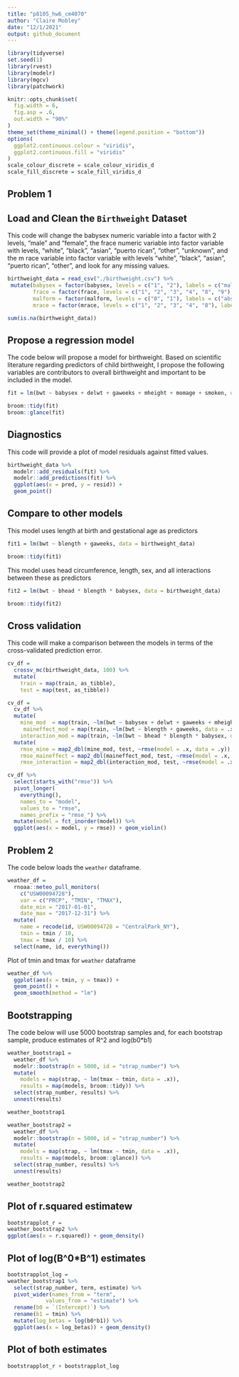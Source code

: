 ```yaml
---
title: "p8105_hw6_cm4070"
author: "Claire Mobley"
date: "12/1/2021"
output: github_document 
---
```


```r
library(tidyverse)
set.seed(1)
library(rvest)
library(modelr)
library(mgcv)
library(patchwork)

knitr::opts_chunk$set(
  fig.width = 6,
  fig.asp = .6,
  out.width = "90%"
)
theme_set(theme_minimal() + theme(legend.position = "bottom"))
options(
  ggplot2.continuous.colour = "viridis",
  ggplot2.continuous.fill = "viridis"
)
scale_colour_discrete = scale_colour_viridis_d
scale_fill_discrete = scale_fill_viridis_d
```

## Problem 1

## Load and Clean the `Birthweight` Dataset

This code will change the babysex numeric variable into a factor with 2 levels, "male" and "female", the frace numeric variable into factor variable with levels,  "white", "black", "asian", "puerto rican", "other", "unknown", and the m race variable into factor variable with levels "white", "black", "asian", "puerto rican", "other", and look for any missing values.

```r
birthweight_data = read_csv("./birthweight.csv") %>% 
 mutate(babysex = factor(babysex, levels = c("1", "2"), labels = c("male", "female")),
        frace = factor(frace, levels = c("1", "2", "3", "4", "8", "9"), labels = c("white", "black", "asian", "puerto rican", "other", "unknown")), 
        malform = factor(malform, levels = c("0", "1"), labels = c("absent", "present")),
        mrace = factor(mrace, levels = c("1", "2", "3", "4", "8"), labels = c("white", "black", "asian", "puerto rican", "other"))) 

sum(is.na(birthweight_data))
```

## Propose a regression model 

The code below will propose a model for birthweight. Based on scientific literature regarding predictors of child birthweight, I propose the following variables are contributors to overall birthweight and important to be included in the model.

```r
fit = lm(bwt ~ babysex + delwt + gaweeks + mheight + momage + smoken, data = birthweight_data)

broom::tidy(fit)
broom::glance(fit)
```

## Diagnostics

This code will provide a plot of model residuals against fitted values.

```r
birthweight_data %>% 
  modelr::add_residuals(fit) %>% 
  modelr::add_predictions(fit) %>% 
  ggplot(aes(x = pred, y = resid)) +
  geom_point()
```

## Compare to other models

This model uses length at birth and gestational age as predictors

```r
fit1 = lm(bwt ~ blength + gaweeks, data = birthweight_data)

broom::tidy(fit1)
```

This model uses head circumference, length, sex, and all interactions between these as predictors

```r
fit2 = lm(bwt ~ bhead * blength * babysex, data = birthweight_data)

broom::tidy(fit2)
```

## Cross validation

This code will make a comparison between the models in terms of the cross-validated prediction error.

```r
cv_df =
  crossv_mc(birthweight_data, 100) %>% 
  mutate(
    train = map(train, as_tibble),
    test = map(test, as_tibble))
```

```r
cv_df = 
  cv_df %>% 
  mutate(
    mine_mod  = map(train, ~lm(bwt ~ babysex + delwt + gaweeks + mheight + momage + smoken, data = .x)),
     maineffect_mod = map(train, ~lm(bwt ~ blength + gaweeks, data = .x)),
    interaction_mod = map(train, ~lm(bwt ~ bhead * blength * babysex, data = as_tibble(.x)))) %>% 
  mutate(
    rmse_mine = map2_dbl(mine_mod, test, ~rmse(model = .x, data = .y)),
    rmse_maineffect = map2_dbl(maineffect_mod, test, ~rmse(model = .x, data = .y)),
    rmse_interaction = map2_dbl(interaction_mod, test, ~rmse(model = .x, data = .y)))
```

```r
cv_df %>% 
  select(starts_with("rmse")) %>% 
  pivot_longer(
    everything(),
    names_to = "model", 
    values_to = "rmse",
    names_prefix = "rmse_") %>% 
  mutate(model = fct_inorder(model)) %>% 
  ggplot(aes(x = model, y = rmse)) + geom_violin()
```

## Problem 2

The code below loads the `weather` dataframe. 

```r
weather_df = 
  rnoaa::meteo_pull_monitors(
    c("USW00094728"),
    var = c("PRCP", "TMIN", "TMAX"), 
    date_min = "2017-01-01",
    date_max = "2017-12-31") %>%
  mutate(
    name = recode(id, USW00094728 = "CentralPark_NY"),
    tmin = tmin / 10,
    tmax = tmax / 10) %>%
  select(name, id, everything())
```

Plot of tmin and tmax for `weather` dataframe

```r
weather_df %>% 
  ggplot(aes(x = tmin, y = tmax)) + 
  geom_point() + 
  geom_smooth(method = "lm")
```

## Bootstrapping 

The code below will use 5000 bootstrap samples and, for each bootstrap sample, produce estimates of R^2 and log(b0*b1)


```r
weather_bootstrap1 = 
  weather_df %>% 
  modelr::bootstrap(n = 5000, id = "strap_number") %>% 
  mutate(
    models = map(strap, ~ lm(tmax ~ tmin, data = .x)),
    results = map(models, broom::tidy)) %>% 
  select(strap_number, results) %>% 
  unnest(results) 

weather_bootstrap1
```

```r
weather_bootstrap2 = 
  weather_df %>% 
  modelr::bootstrap(n = 5000, id = "strap_number") %>% 
  mutate(
    models = map(strap, ~ lm(tmax ~ tmin, data = .x)),
    results = map(models, broom::glance)) %>% 
  select(strap_number, results) %>% 
  unnest(results)

weather_bootstrap2
```

## Plot of r.squared estimatew

```r
bootstrapplot_r = 
weather_bootstrap2 %>% 
ggplot(aes(x = r.squared)) + geom_density()
```

## Plot of log(B^0*B^1) estimates

```r
bootstrapplot_log = 
weather_bootstrap1 %>% 
  select(strap_number, term, estimate) %>%
  pivot_wider(names_from = "term",
            values_from = "estimate") %>%
  rename(b0 = `(Intercept)`) %>% 
  rename(b1 = tmin) %>% 
  mutate(log_betas = log(b0*b1)) %>% 
  ggplot(aes(x = log_betas)) + geom_density()
```

## Plot of both estimates

```r
bootstrapplot_r + bootstrapplot_log
```
